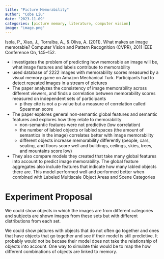 ```yaml
---
title: "Picture Memorability"
author: "Cobe Liu"
date: "2023-11-09"
categories: [picture memory, literature, computer vision]
image: "image.png"
---
```


Isola, P., Xiao, J., Torralba, A., & Oliva, A. (2011). What makes an image memorable? Computer Vision and Pattern Recognition (CVPR), 2011 IEEE Conference On, 145–152.


- investigates the problem of predicting how memorable an image will be, what image features and labels contribute to memorability
- used database of 2222 images with memorability scores measured by a visual memory game on Amazon Mechanical Turk. Participants had to detect repeated images in a stream of pictures
- The paper analyzes the consistency of image memorability across different viewers, and finds a correlation between memorability scores measured on independent sets of participants
    * p they cite is not a p-value but a measure of correlation called Spearman score
- The paper explores general non-semantic global features and semantic features and explores how they relate to memorability
    * non-semantic features were not predictive (low correlation)
    * the number of labled objects or labled spaces (the amount of semantics in the image) correlates better with image memorability
    * different objects increase memorability differently (people, cars, seating, and floors score well and buildings, ceilings, skies, trees, and mountains score low)
- They also compare models they created that take many global features into account to predict image memorability. The global feature aggregates also include features that indicate how many labled objects there are. This model performed well and performed better when combined with Labeled Multiscale Object Areas and Scene Categories

# Experiment Proposal
We could show objects in which the images are from different categories and subjects are shown images from these sets but with different distributions from each set.

We could show pictures with objects that do not often go together and ones that have objects that go together and see if their model is still predictive. It probably would not be becase their model does not take the relationship of objects into account. One way to simulate this would be to map the how different combinations of objects are linked to memory. 

